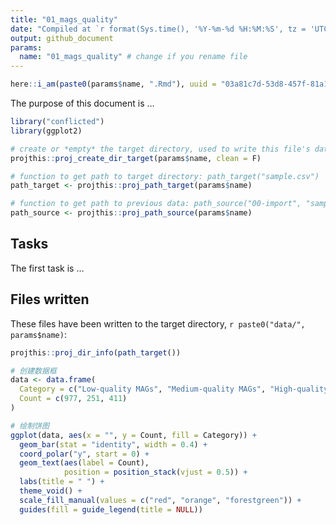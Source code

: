 ```yaml
---
title: "01_mags_quality"
date: "Compiled at `r format(Sys.time(), '%Y-%m-%d %H:%M:%S', tz = 'UTC')` UTC"
output: github_document
params:
  name: "01_mags_quality" # change if you rename file
---
```


```r
here::i_am(paste0(params$name, ".Rmd"), uuid = "03a81c7d-53d8-457f-81a1-1d4a357b635d")
```

The purpose of this document is ...

```r
library("conflicted")
library(ggplot2)

```

```r
# create or *empty* the target directory, used to write this file's data: 
projthis::proj_create_dir_target(params$name, clean = F)

# function to get path to target directory: path_target("sample.csv")
path_target <- projthis::proj_path_target(params$name)

# function to get path to previous data: path_source("00-import", "sample.csv")
path_source <- projthis::proj_path_source(params$name)
```

## Tasks

The first task is ...

## Files written

These files have been written to the target directory, ```r paste0("data/", params$name)```:

```r
projthis::proj_dir_info(path_target())
```

```r
# 创建数据框
data <- data.frame(
  Category = c("Low-quality MAGs", "Medium-quality MAGs", "High-quality MAGs"),
  Count = c(977, 251, 411)
)

# 绘制饼图
ggplot(data, aes(x = "", y = Count, fill = Category)) +
  geom_bar(stat = "identity", width = 0.4) +
  coord_polar("y", start = 0) +
  geom_text(aes(label = Count), 
            position = position_stack(vjust = 0.5)) +
  labs(title = " ") +
  theme_void() +
  scale_fill_manual(values = c("red", "orange", "forestgreen")) +
  guides(fill = guide_legend(title = NULL))

```
